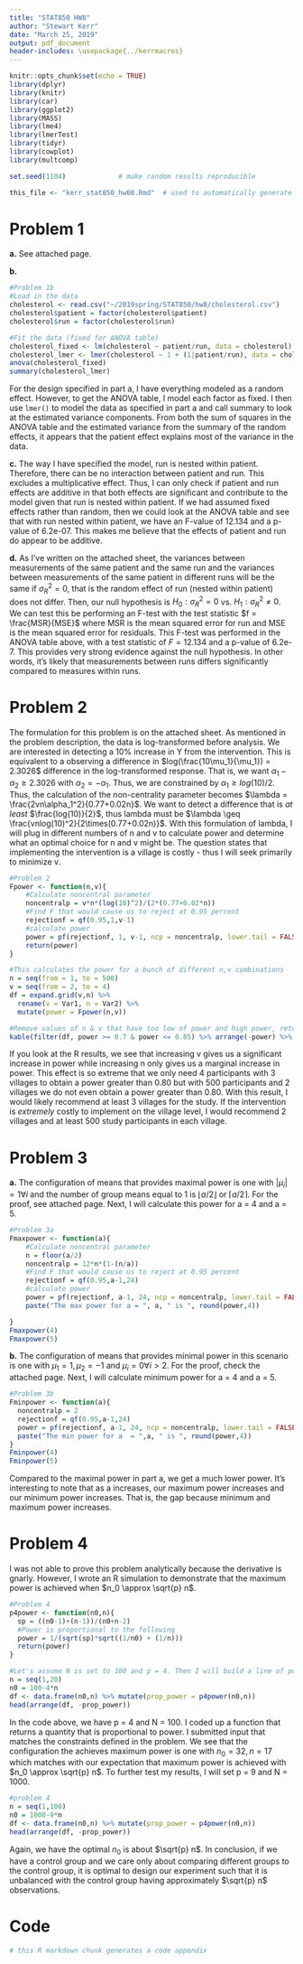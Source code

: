---
title: "STAT850 HW8"
author: "Stewart Kerr"
date: "March 25, 2019"
output: pdf_document
header-includes: \usepackage{../kerrmacros}
---

```{r include = FALSE}
knitr::opts_chunk$set(echo = TRUE)
library(dplyr)
library(knitr)
library(car)
library(ggplot2)
library(MASS)
library(lme4)
library(lmerTest)
library(tidyr)
library(cowplot)
library(multcomp)

set.seed(1104)             # make random results reproducible

this_file <- "kerr_stat850_hw08.Rmd"  # used to automatically generate code appendix
```

# Problem 1
**a.** See attached page.

**b.** 
```{r}
#Problem 1b
#Load in the data
cholesterol <- read.csv("~/2019spring/STAT850/hw8/cholesterol.csv")
cholesterol$patient = factor(cholesterol$patient)
cholesterol$run = factor(cholesterol$run)

#Fit the data (fixed for ANOVA table)
cholesterol_fixed <- lm(cholesterol ~ patient/run, data = cholesterol)
cholesterol_lmer <- lmer(cholesterol ~ 1 + (1|patient/run), data = cholesterol)
anova(cholesterol_fixed)
summary(cholesterol_lmer)
```
For the design specified in part a, I have everything modeled as a random effect. However, to get the ANOVA table, I model each factor as fixed. I then use `lmer()` to model the data as specified in part a and call summary to look at the estimated variance components. From both the sum of squares in the ANOVA table and the estimated variance from the summary of the random effects, it appears that the patient effect explains most of the variance in the data.

**c.**
The way I have specified the model, run is nested within patient. Therefore, there can be no interaction between patient and run. This excludes a multiplicative effect. Thus, I can only check if patient and run effects are additive in that both effects are significant and contribute to the model given that run is nested within patient. If we had assumed fixed effects rather than random, then we could look at the ANOVA table and see that with run nested within patient, we have an F-value of 12.134 and a p-value of 6.2e-07. This makes me believe that the effects of patient and run do appear to be additive.

**d.**
As I've written on the attached sheet, the variances between measurements of the same patient and the same run and the variances between measurements of the same patient in different runs will be the same if $\sigma^2_R = 0$, that is the random effect of run (nested within patient) does not differ. Then, our null hypothesis is $H_0: \sigma^2_R = 0$ vs. $H_1: \sigma^2_R \neq 0$. We can test this be performing an F-test with the test statistic $f = \frac{MSR}{MSE}$ where MSR is the mean squared error for run and MSE is the mean squared error for residuals. This F-test was performed in the ANOVA table above, with a test statistic of $F = 12.134$ and a p-value of 6.2e-7. This provides very strong evidence against the null hypothesis. In other words, it's likely that measurements between runs differs significantly compared to measures within runs.

# Problem 2
The formulation for this problem is on the attached sheet. As mentioned in the problem description, the data is log-transformed before analysis. We are interested in detecting a 10% increase in Y from the intervention. This is equivalent to a observing a difference in $log(\frac{10\mu_1}{\mu_1}) = 2.3026$ difference in the log-transformed response. That is, we want $\alpha_1 - \alpha_2 \geq 2.3026$ with $\alpha_2 = -\alpha_1$. Thus, we are constrained by $\alpha_1 \geq log(10)/2$.  
Thus, the calculation of the non-centrality parameter becomes $\lambda = \frac{2vn\alpha_1^2}{0.77+0.02n}$. We want to detect a difference that is *at least* $\frac{log(10)}{2}$, thus lambda must be $\lambda \geq \frac{vnlog(10)^2}{2\times(0.77+0.02n)}$. With this formulation of lambda, I will plug in different numbers of n and v to calculate power and determine what an optimal choice for n and v might be. The question states that implementing the intervention is a village is costly - thus I will seek primarily to minimize v.

```{r, warning=FALSE}
#Problem 2
Fpower <- function(n,v){
    #Calculate noncentral parameter
    noncentralp = v*n*(log(10)^2)/(2*(0.77+0.02*n))
    #Find F that would cause us to reject at 0.95 percent
    rejectionf = qf(0.95,1,v-1)
    #calculate power
    power = pf(rejectionf, 1, v-1, ncp = noncentralp, lower.tail = FALSE)
    return(power)
}

#This calculates the power for a bunch of different n,v combinations
n = seq(from = 1, to = 500)
v = seq(from = 2, to = 4)
df = expand.grid(v,n) %>% 
  rename(v = Var1, n = Var2) %>%
  mutate(power = Fpower(n,v))

#Remove values of n & v that have too low of power and high power, return head
kable(filter(df, power >= 0.7 & power <= 0.85) %>% arrange(-power) %>% head())
```

If you look at the R results, we see that increasing v gives us a significant increase in power while increasing n only gives us a marginal increase in power. This effect is so extreme that we only need 4 participants with 3 villages to obtain a power greater than 0.80 but with 500 participants and 2 villages we do not even obtain a power greater than 0.80. With this result, I would likely recommend at least 3 villages for the study. If the intervention is *extremely* costly to implement on the village level, I would recommend 2 villages and at least 500 study participants in each village.

# Problem 3
**a.** The configuration of means that provides maximal power is one with $|\mu_i| = 1 \forall i$ and the number of group means equal to 1 is $\lfloor a/2 \rfloor$ or $\lceil a/2 \rceil$. For the proof, see attached page. Next, I will calculate this power for a = 4 and a = 5.
```{r}
#Problem 3a
Fmaxpower <- function(a){
    #Calculate noncentral parameter
    n = floor(a/2)
    noncentralp = 12*n*(1-(n/a))
    #Find F that would cause us to reject at 0.95 percent
    rejectionf = qf(0.95,a-1,24)
    #calculate power
    power = pf(rejectionf, a-1, 24, ncp = noncentralp, lower.tail = FALSE)
    paste("The max power for a = ", a, " is ", round(power,4))

}
Fmaxpower(4)
Fmaxpower(5)
```

**b.** The configuration of means that provides minimal power in this scenario is one with $\mu_1 = 1, \mu_2 = -1$ and $\mu_i = 0 \forall i > 2$. For the proof, check the attached page. Next, I will calculate minimum power for a = 4 and a = 5.
```{r}
#Problem 3b
Fminpower <- function(a){
  noncentralp = 2
  rejectionf = qf(0.95,a-1,24)
  power = pf(rejectionf, a-1, 24, ncp = noncentralp, lower.tail = FALSE)
  paste("The min power for a  = ",a, " is ", round(power,4))
}
Fminpower(4)
Fminpower(5)
```

Compared to the maximal power in part a, we get a much lower power. It's interesting to note that as a increases, our maximum power increases and our minimum power increases. That is, the gap because minimum and maximum power increases.

# Problem 4
I was not able to prove this problem analytically because the derivative is gnarly. However, I wrote an R simulation to demonstrate that the maximum power is achieved when $n_0 \approx \sqrt{p} n$.
```{r}
#Problem 4
p4power <- function(n0,n){
  sp = ((n0-1)+(n-1))/(n0+n-2)
  #Power is proportional to the following
  power = 1/(sqrt(sp)*sqrt((1/n0) + (1/n)))
  return(power)
}

#Let's assume N is set to 100 and p = 4. Then I will build a line of possible sample sizes
n = seq(1,20)
n0 = 100-4*n
df <- data.frame(n0,n) %>% mutate(prop_power = p4power(n0,n))
head(arrange(df, -prop_power))
```

In the code above, we have p = 4 and N = 100. I coded up a function that returns a quantity that is proportional to power. I submitted input that matches the constraints defined in the problem. We see that the configuration the achieves maximum power is one with $n_0 = 32, n = 17$ which matches with our expectation that maximum power is achieved with $n_0 \approx \sqrt{p} n$. To further test my results, I will set p = 9 and N = 1000.
```{r}
#problem 4
n = seq(1,100)
n0 = 1000-9*n
df <- data.frame(n0,n) %>% mutate(prop_power = p4power(n0,n))
head(arrange(df, -prop_power))
```

Again, we have the optimal $n_0$ is about $\sqrt{p} n$. In conclusion, if we have a control group and we care only about comparing different groups to the control group, it is optimal to design our experiment such that it is unbalanced with the control group having approximately $\sqrt{p} n$ observations. 

# Code
```{r code = readLines(purl(this_file, documentation = 1)), echo = T, eval = F}
# this R markdown chunk generates a code appendix
```